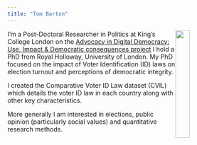 ```yaml
---
title: "Tom Barton"
---
```

<img src="pictures/profile.jpeg" width="25%" style="float:right">

I'm a Post-Doctoral Researcher in Politics at King's College London on the [Advocacy in Digital Democracy: Use, Impact & Democratic consequences project](https://cordis.europa.eu/project/id/864648) I hold a PhD from Royal Holloway, University of London. My PhD focused on the impact of Voter Identification (ID) laws on election turnout and perceptions of democratic integrity.

I created the Comparative Voter ID Law dataset (CVIL) which details the voter ID law in each country along with other key characteristics.

More generally I am interested in elections, public opinion (particularly social values) and quantitative research methods.
